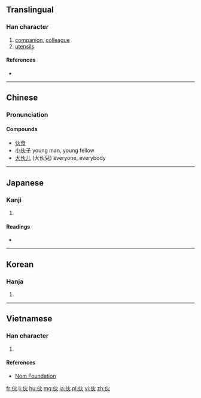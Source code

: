 {{also|夥}}
==Translingual==

===Han character===
{{Han char|rn=9|rad=人|as=04|sn=6|four=2928<sub>0</sub>|canj=人火 (OF)|ids=⿰[[亻]][[火]]}}

# [[companion]], [[colleague]]
# [[utensil]]s

====References====
* {{Han ref|kx=0096.121|dkj=00457|dj=0204.090|hdz=10126.030|uh=4F19|ud=20249|bh=A5EB|bd=42475}}

----

==Chinese==
{{zh-hanzi-box|[[伙]]}}

===Pronunciation===
{{zh-pron
|m=huǒ,huo
|c=fo2
|mc=y
|oc=y
|ma=Zh-huo.ogg
|cat=n
}}

====Compounds====
* [[伙食]]
* [[小伙子]] young man, young fellow
* [[大伙儿]] (大伙兒) everyone, everybody

----

==Japanese==

===Kanji===
{{ja-kanji|grade=|rs=人04}}

# {{defn|lang=ja|sort=人04}}

====Readings====
* {{ja-readings|on=[[か]] (ka)|kun=[[ひ]] (hi), [[ほ]] (ho)}}

----

==Korean==

===Hanja===
{{ko-hanja|hangeul=화|rv=hwa|mr=hwa}}

# {{defn|lang=ko|sort=人04}}

----

==Vietnamese==

===Han character===
{{vi-hantu|[[loã]], [[hỏa]]|rs=人04}}

# {{defn|lang=vi|sort=人04}}

====References====
*[http://nomfoundation.org/common/nom_details.php?codepoint=4f19 Nom Foundation]

[[fr:伙]]
[[li:伙]]
[[hu:伙]]
[[mg:伙]]
[[ja:伙]]
[[pl:伙]]
[[vi:伙]]
[[zh:伙]]